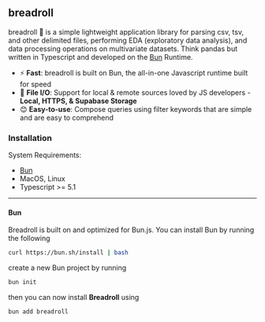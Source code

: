 ## breadroll

breadroll 🥟 is a simple lightweight application library for parsing csv, tsv, and other delimited files, performing EDA (exploratory data analysis), and data processing operations on multivariate datasets. Think pandas but written in Typescript and developed on the [Bun](https://bun.sh) Runtime.

- ⚡ **Fast**: breadroll is built on Bun, the all-in-one Javascript runtime built for speed
- 📁 **File I/O**: Support for local & remote sources loved by JS developers - **Local, HTTPS, & Supabase Storage**
- 😊 **Easy-to-use**: Compose queries using filter keywords that are simple and are easy to comprehend

### **Installation**

System Requirements:

- [Bun](https://bun.sh)
- MacOS, Linux
- Typescript >= 5.1

---

#### Bun

Breadroll is built on and optimized for Bun.js. You can install Bun by running the following

```bash
curl https://bun.sh/install | bash
```

create a new Bun project by running

```bash
bun init
```

then you can now install **Breadroll** using

```bash
bun add breadroll
```
